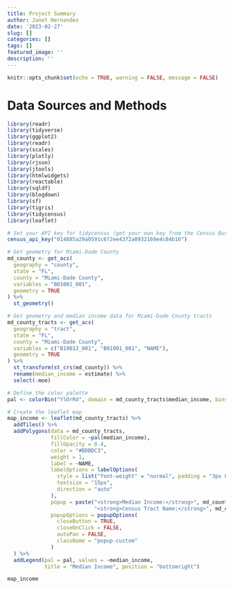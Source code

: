 ```yaml
---
title: Project Summary
author: Janet Hernandez
date: '2023-02-27'
slug: []
categories: []
tags: []
featured_image: ''
description: ''
---
```


```r
knitr::opts_chunk$set(echo = TRUE, warning = FALSE, message = FALSE)
```

# Data Sources and Methods

```r
library(readr)
library(tidyverse)
library(ggplot2)
library(readr)
library(scales)
library(plotly)
library(rjson)
library(jtools)
library(htmlwidgets)
library(reactable)
library(sqldf)
library(blogdown)
library(sf)
library(tigris)
library(tidycensus)
library(leaflet)

```

```r

# Set your API key for tidycensus (get your own key from the Census Bureau):
census_api_key("014885a29a0591c672ee4372a8932169e4c84b16")

# Get geometry for Miami-Dade County
md_county <- get_acs(
  geography = "county", 
  state = "FL", 
  county = "Miami-Dade County", 
  variables = "B01001_001",
  geometry = TRUE
) %>% 
  st_geometry()

# Get geometry and median income data for Miami-Dade County tracts
md_county_tracts <- get_acs(
  geography = "tract",
  state = "FL",
  county = "Miami-Dade County",
  variables = c("B19013_001", "B01001_001", "NAME"),
  geometry = TRUE
) %>%
  st_transform(st_crs(md_county)) %>%
  rename(median_income = estimate) %>%
  select(-moe)

# Define the color palette
pal <- colorBin("YlOrRd", domain = md_county_tracts$median_income, bins = 15)

# Create the leaflet map
map_income <- leaflet(md_county_tracts) %>%
  addTiles() %>%
  addPolygons(data = md_county_tracts, 
              fillColor = ~pal(median_income),
              fillOpacity = 0.4,
              color = "#BDBDC3",
              weight = 1,
              label = ~NAME,
              labelOptions = labelOptions(
                style = list("font-weight" = "normal", padding = "3px 8px"),
                textsize = "15px",
                direction = "auto"
              ),
              popup = paste("<strong>Median Income:</strong>", md_county_tracts$median_income, "<br>",
                            "<strong>Census Tract Name:</strong>", md_county_tracts$NAME),
              popupOptions = popupOptions(
                closeButton = TRUE,
                closeOnClick = FALSE,
                autoPan = FALSE,
                className = "popup-custom"
              )
  ) %>%
  addLegend(pal = pal, values = ~median_income, 
            title = "Median Income", position = "bottomright")

```

```r
map_income

```
